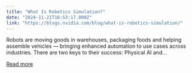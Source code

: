 ```yaml
---
title: "What Is Robotics Simulation?"
date: "2024-11-21T16:53:17.000Z"
link: "https://blogs.nvidia.com/blog/what-is-robotics-simulation/"
---
```


Robots are moving goods in warehouses, packaging foods and helping assemble vehicles — bringing enhanced automation to use cases across industries. There are two keys to their success: Physical AI and...

[Read more](https://blogs.nvidia.com/blog/what-is-robotics-simulation/)
